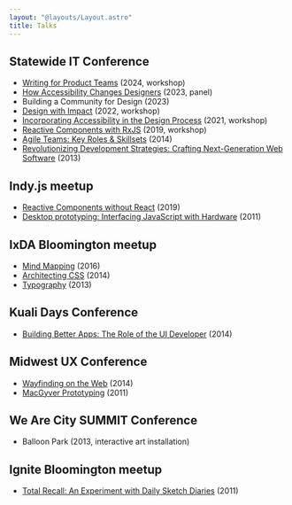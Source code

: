 ```yaml
---
layout: "@layouts/Layout.astro"
title: Talks
---
```


## Statewide IT Conference

- [Writing for Product Teams](https://github.com/basham/swit-workshop-writing) (2024, workshop)
- [How Accessibility Changes Designers](https://iu.mediaspace.kaltura.com/playlist/dedicated/298783992/1_byeubycp/1_k0venxcl) (2023, panel)
- Building a Community for Design (2023)
- [Design with Impact](https://github.com/basham/swit-workshop-impact) (2022, workshop)
- [Incorporating Accessibility in the Design Process](https://github.com/basham/swit-workshop-a11y) (2021, workshop)
- [Reactive Components with RxJS](https://github.com/basham/swit-workshop-rxjs) (2019, workshop)
- [Agile Teams: Key Roles & Skillsets](https://speakerdeck.com/basham/agile-teams-key-roles-and-skillsets) (2014)
- [Revolutionizing Development Strategies: Crafting Next-Generation Web Software](https://speakerdeck.com/basham/revolutionizing-development-strategies) (2013)

## Indy.js meetup

- [Reactive Components without React](https://github.com/basham/indyjs-talk-2019-03-20) (2019)
- [Desktop prototyping: Interfacing JavaScript with Hardware](https://www.meetup.com/indyjs/events/18977211/) (2011)

## IxDA Bloomington meetup

- [Mind Mapping](https://v4.bash.am/talks/mind-mapping-workshop/) (2016)
- [Architecting CSS](https://v4.bash.am/talks/architecting-css/) (2014)
- [Typography](https://v4.bash.am/talks/typography/) (2013)

## Kuali Days Conference

- [Building Better Apps: The Role of the UI Developer](https://v4.bash.am/talks/the-role-of-the-ui-developer/) (2014)

## Midwest UX Conference

- [Wayfinding on the Web](https://v4.bash.am/talks/wayfinding-on-the-web/) (2014)
- [MacGyver Prototyping](https://speakerdeck.com/basham/macgyver-prototyping-workshop) (2011)

## We Are City SUMMIT Conference
- Balloon Park (2013, interactive art installation)

## Ignite Bloomington meetup
- [Total Recall: An Experiment with Daily Sketch Diaries](https://speakerdeck.com/basham/total-recall-an-experiment-with-daily-sketch-diaries) (2011)
